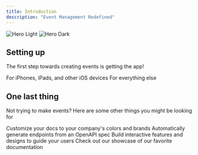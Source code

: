 ```yaml
---
title: Introduction
description: "Event Management Redefined"
---
```


<img
  className="block dark:hidden"
  src="/images/DocsHeader.png"
  alt="Hero Light"
/>
<img
  className="hidden dark:block"
  src="/images/DocsHeader.png"
  alt="Hero Dark"
/>

## Setting up

The first step towards creating events is getting the app!

<CardGroup cols={2}>
  <Card
    title="Download for iOS"
    icon="apple"
    href="https://apps.apple.com/us/app/doorlist/id1602583398"
  >
    For iPhones, iPads, and other iOS devices
  </Card>
  <Card
    title="Download for Android"
    icon="android"
    href="https://play.google.com/store/apps/details?id=com.davidroselle.doorlist"
  >
    For everything else
  </Card>
</CardGroup>

## One last thing

Not trying to make events? Here are some other things you might be looking for

<CardGroup cols={2}>
  <Card
    title="Customize Style"
    icon="palette"
    href="https://mintlify.com/docs/settings/global"
  >
    Customize your docs to your company's colors and brands
  </Card>
  <Card
    title="Reference APIs"
    icon="code"
    href="https://mintlify.com/docs/api-playground/openapi"
  >
    Automatically generate endpoints from an OpenAPI spec
  </Card>
  <Card
    title="Add Components"
    icon="screwdriver-wrench"
    href="https://mintlify.com/docs/components/accordion"
  >
    Build interactive features and designs to guide your users
  </Card>
  <Card
    title="Get Inspiration"
    icon="stars"
    href="https://mintlify.com/showcase"
  >
    Check out our showcase of our favorite documentation
  </Card>
</CardGroup>

